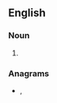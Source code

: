 ==English==

===Noun===
{{head|en|noun plural form}}

# {{plural of|dunam|lang=en}}

===Anagrams===
* {{l|en|maunds}}, {{l|en|undams}}